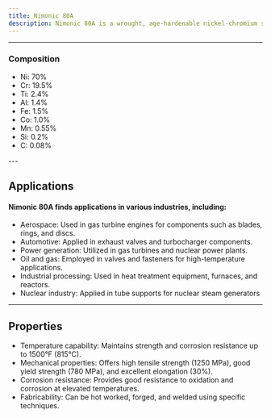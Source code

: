 ---
title: Nimonic 80A
description: Nimonic 80A is a wrought, age-hardenable nickel-chromium superalloy designed for high-temperature applications. Nimonic 80A's combination of high-temperature strength, corrosion resistance, and creep properties makes it valuable for applications requiring durability in extreme environments, particularly in aerospace and power generation industries.
---


---

### Composition

<Card className='properties'>
  <ul>
    <li>Ni: 70%</li>
    <li>Cr: 19.5%</li>
    <li>Ti: 2.4%</li>
    <li>Al: 1.4%</li>
    <li>Fe: 1.5%</li>
    <li>Co: 1.0%</li>
    <li>Mn: 0.55%</li>
    <li>Si: 0.2%</li>
    <li>C: 0.08%</li>
  </ul>
</Card>
---

## Applications

#### Nimonic 80A finds applications in various industries, including:

- Aerospace: Used in gas turbine engines for components such as blades, rings, and discs.
- Automotive: Applied in exhaust valves and turbocharger components.
- Power generation: Utilized in gas turbines and nuclear power plants.
- Oil and gas: Employed in valves and fasteners for high-temperature applications.
- Industrial processing: Used in heat treatment equipment, furnaces, and reactors.
- Nuclear industry: Applied in tube supports for nuclear steam generators

---

## Properties

- Temperature capability: Maintains strength and corrosion resistance up to 1500°F (815°C).
- Mechanical properties: Offers high tensile strength (1250 MPa), good yield strength (780 MPa), and excellent elongation (30%).
- Corrosion resistance: Provides good resistance to oxidation and corrosion at elevated temperatures.
- Fabricability: Can be hot worked, forged, and welded using specific techniques.
